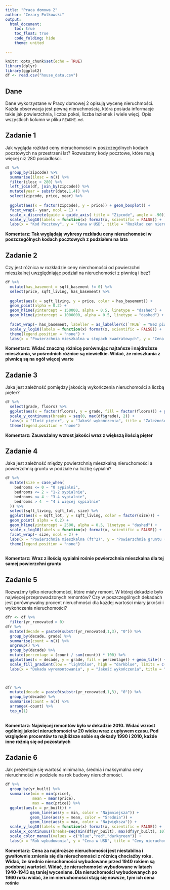 ```yaml
---
title: "Praca domowa 2"
author: "Cezary Polkowski"
output: 
  html_document:
    toc: true
    toc_float: true
    code_folding: hide
    theme: united

---
```


```r
knitr::opts_chunk$set(echo = TRUE)
library(dplyr)
library(ggplot2)
df <- read.csv("house_data.csv")
```

## Dane 
Dane wykorzystane w Pracy domowej 2 opisują wycenę nieruchmości. Każda obserwacja jest pewną nieruchmością, która posiada informacje takie jak powierzchnia, liczba pokoi, liczba łazienek i wiele więcj. Opis wszystkich kolumn w pliku `README.md`.


## Zadanie 1

Jak wygląda rozkład ceny nieruchomości w poszczególnych kodach pocztowych na przestrzeni lat? Rozważamy kody pocztowe, które mają więcej niż 280 posiadłości.

```r

df %>% 
  group_by(zipcode) %>% 
  summarise(ilosc = n()) %>% 
  filter(ilosc > 280) %>% 
  left_join(df, join_by(zipcode)) %>% 
  mutate(year = substr(date,1,4)) %>% 
  select(zipcode, price, year) %>% 
  
  ggplot(aes(x = factor(zipcode), y = price)) + geom_boxplot() + 
  facet_wrap(~ year, ncol = 1) + 
  scale_x_discrete(guide = guide_axis( title = "Zipcode", angle = -90)) + 
  scale_y_log10(labels = function(x) format(x, scientific = FALSE)) +
  labs(x = "Kod Pocztowy", y = "Cena w USD", title = "Rozkład cen nieruchomości w poszczególnych kodach pocztowych", subtitle = "Z podziałem na lata")

```

**Komentarz: Tak wyglądają wykresy rozkładu ceny nieruchomości w poszczególnych kodach pocztowych z podziałem na lata**

## Zadanie 2

Czy jest różnica w rozkładzie ceny nierchomości od powierzchni mieszkalnej uwzględniając podział na nieruchomości z piwnicą i bez?

```r

df %>% 
  mutate(has_basement = sqft_basement != 0) %>% 
  select(price, sqft_living, has_basement) %>% 
  
  ggplot(aes(x = sqft_living, y = price, color = has_basement)) +
  geom_point(alpha = 0.2) +
  geom_hline(yintercept = 150000, alpha = 0.5, linetype = "dashed") + 
  geom_hline(yintercept = 1000000, alpha = 0.5, linetype = "dashed") + 
  
  facet_wrap(~ has_basement, labeller = as_labeller(c(`TRUE` = "Bez piwnicy", `FALSE` = "Z piwnicą"))) +
  scale_y_log10(labels = function(x) format(x, scientific = FALSE)) +
  theme(legend.position = "none") + 
  labs(x = "Powierzchnia mieszkalna w stopach kwadratowych", y = "Cena w USD", title = "Ceny nieruchomości w zależnoci od powierzchni mieszkalnej")

```

**Komentarz: Widać znaczną różnicę porównując najtańsze i najdroższe mieszkania, w pośrednich różnice są niewielkie. Widać, że mieszkania z piwnicą są na ogół więcej warte**

## Zadanie 3

Jaka jest zależność pomiędzy jakością wykończenia nieruchomości a liczbą pięter? 

```r

df %>% 
  select(grade, floors) %>% 
  ggplot(aes(x = factor(floors), y = grade, fill = factor(floors))) + geom_violin() + 
  scale_y_continuous(breaks = seq(0, max(df$grade), 2)) + 
  labs(x = "Ilość pięter", y = "Jakość wykończenia", title = "Zależność pomiędzy jakością wykończenia nieruchomości a liczbą pięter") + 
  theme(legend.position = "none")

```

**Komentarz: Zauważalny wzrost jakości wraz z większą ilością pięter**

## Zadanie 4
Jaka jest zależność między powierzchnią mieszkalną nieruchomości a powierzchnią gruntu w podziale na liczbę sypialni?

```r

df %>% 
  mutate(size = case_when(
    bedrooms <= 0 ~ "0 sypialni",
    bedrooms <= 2 ~ "1-2 sypialnie",
    bedrooms <= 4 ~ "3-4 sypialnie",
    bedrooms > 4  ~ "4 i więcej sypialnie"
  )) %>% 
  select(sqft_living, sqft_lot, size) %>% 
  ggplot(aes(x = sqft_lot, y = sqft_living, color = factor(size))) + 
  geom_point( alpha = 0.2) +
  geom_hline(yintercept = 2500, alpha = 0.5, linetype = "dashed") + 
  scale_x_log10(labels = function(x) format(x, scientific = FALSE)) +
  facet_wrap(~ size, ncol = 2) +
  labs(x = "Powierzchnia mieszkalna (ft^2)", y = "Powierzchnia gruntu (ft^2)", title = "Zależność pomiędzy powierzchnią mieszkalną nieruchomości a powierzchnią gruntu", subtitle = "Z podziałem na liczbę sypialni") + 
  theme(legend.position = "none")
  

```

**Komentarz: Wraz z ilością sypialni rośnie powierzchnia mieszkalna dla tej samej powierzchni gruntu**

## Zadanie 5
Rozważmy tylko nieruchomości, które miały remont. W której dekadzie było najwięcej przeprowadzonych remontów? Czy w poszczególnych dekadach jest porównywalny procent nieruchmości dla każdej wartości miary jakości i wykończenia nieruchomości?

```r

dfr <- df %>% 
  filter(yr_renovated > 0)
dfr %>% 
  mutate(decade = paste0(substr(yr_renovated,1,3), "0")) %>% 
  group_by(decade, grade) %>% 
  summarise(count = n()) %>% 
  ungroup() %>%
  group_by(decade) %>%
  mutate(percentage = (count / sum(count)) * 100) %>% 
  ggplot(aes(x = decade, y = grade, fill = percentage)) + geom_tile() +
  scale_fill_gradient(low = "lightblue", high = "darkblue", limits = c(0,100)) + 
  labs(x = "Dekada wyremontowania", y = "Jakość wykończenia", title = "Procent nieruchomości z daną jakością wykończenia w każdej dekadzie", fill = "Procent")


  
dfr %>% 
  mutate(decade = paste0(substr(yr_renovated,1,3), "0")) %>% 
  group_by(decade) %>% 
  summarise(count = n()) %>% 
  arrange(-count) %>% 
  top_n(1)
  

```

**Komentarz: Najwięcej remontów było w dekadzie 2010. Widać wzrost ogólniej jakości nieruchomości w 20 wieku wraz z upływem czasu. Pod względem procentów to najbliższe sobie są dekady 1990 i 2010, każde inne różnią się od pozostałych**

## Zadanie 6

Jak prezentuje się wartość minimalna, średnia i maksymalna ceny nieruchmości w podziele na rok budowy nieruchomości.

```r

df %>% 
  group_by(yr_built) %>% 
  summarise(min = min(price),
            mean = mean(price),
            max = max(price)) %>% 
  ggplot(aes(x = yr_built)) +
           geom_line(aes(y = min, color = "Najmniejsza")) +
           geom_line(aes(y = mean, color = "Średnia")) +
           geom_line(aes(y = max, color = "Największa")) +
  scale_y_log10(labels = function(x) format(x, scientific = FALSE)) + 
  scale_x_continuous(breaks=seq(min(df$yr_built), max(df$yr_built), 10)) +
  scale_color_manual(values = c("blue","red","darkgreen")) +
  labs(x = "Rok wybudowania", y = "Cena w USD", title = "Ceny nieruchomości wybudowanych w poszczególnych latach", color = "")

```

**Komentarz: Cena za najdroższe nieruchomości jest niestabilna i gwałtownie zmienia się dla nieruchomości z różnicą chociażby roku. Widać, że średnio nieruchomości wybudowane przed 1940 rokiem są podobnej wartości. Widać, że nieruchomości wybudowane w latach 1940-1943 są taniej wyceniane. Dla nieruchomości wybudowanych po 1960 roku widać, że im nieruchomości stają się nowsze, tym ich cena rośnie**
